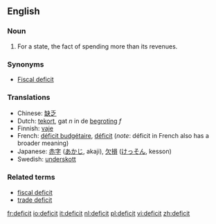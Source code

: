 ==English==

===Noun===
{{en-noun-reg}}

# For a state, the fact of spending more than its revenues.

===Synonyms===
*[[Fiscal deficit]]

===Translations===
*Chinese: [[缺乏]] 
*Dutch: [[tekort]], gat ''n'' in de [[begroting]] ''f''
*Finnish: [[vaje]]
*French: [[déficit budgétaire]], [[déficit]] (''note'': déficit in French also has a broader meaning)
*Japanese: [[赤字]] ([[あかじ]], akaji), [[欠損]] ([[けっそん]], kesson)
*Swedish: [[underskott]]

===Related terms===

*[[fiscal deficit]]
*[[trade deficit]]

[[fr:deficit]]
[[io:deficit]]
[[it:deficit]]
[[nl:deficit]]
[[pl:deficit]]
[[vi:deficit]]
[[zh:deficit]]